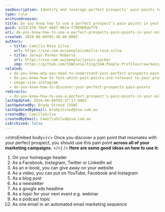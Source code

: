 ```yaml
---
seoDescription: Identify and leverage perfect prospects' pain points to create targeted online marketing campaigns that drive conversions and build brand loyalty.
type: rule
archivedreason:
title: Do you know how to use a perfect prospect’s pain points in your online marketing?
guid: a333c3f0-76af-4647-9814-f7009b8de7f9
uri: do-you-know-how-to-use-a-perfect-prospects-pain-points-in-your-online-marketing
created: 2019-06-04T05:38:48.000Z
authors:
  - title: Camilla Rosa Silva
    url: https://ssw.com.au/people/camilla-rosa-silva
  - title: Jerwin Parker Roberto
    url: https://ssw.com.au/people/jerwin-parker
    img: https://github.com/SSWConsulting/SSW.People.Profiles/raw/main/Jerwin-Parker/Images/Jerwin-Parker-Profile.jpg
related:
  - do-you-know-why-you-need-to-understand-your-perfect-prospects-pain-points
  - do-you-know-how-to-test-which-pain-points-are-relevant-to-your-prospect
  - image-size-instagram
  - do-you-know-how-to-discover-your-perfect-prospects-pain-points
redirects:
  - do-you-know-how-to-use-a-perfect-prospect’s-pain-points-in-your-online-marketing
lastUpdated: 2024-06-08T03:27:17.000Z
lastUpdatedBy: Brady Stroud [SSW]
lastUpdatedByEmail: bradystroud@ssw.com.au
createdBy: CamillaSilva
createdByEmail: CamillaSilva@ssw.com.au
isArchived: false
---
```


<introEmbed
  body={<>
Once you discover a pain point that resonates with your perfect prospect, you should use this pain point **across all of
your marketing campaigns.**
  </>}
/>
**Here are some good ideas on how to use it:**

1. On your homepage header
2. As a Facebook, Instagram, Twitter or LinkedIn ad
3. As an e-book, you can give away on your website
4. As a video, you can put on YouTube, Facebook and Instagram
5. As a blog post
6. As a newsletter
7. As a google ads headline
8. As a topic for your next event e.g. webinar
9. As a podcast topic
10. As one email in an automated email marketing sequence
